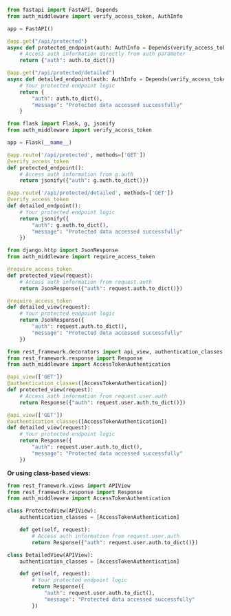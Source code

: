 
<Tabs groupId="api-framework">
  <TabItem value="fastapi" label="FastAPI">

```py title="app.py"
from fastapi import FastAPI, Depends
from auth_middleware import verify_access_token, AuthInfo

app = FastAPI()

@app.get("/api/protected")
async def protected_endpoint(auth: AuthInfo = Depends(verify_access_token)):
    # Access auth information directly from auth parameter
    return {"auth": auth.to_dict()}

@app.get("/api/protected/detailed")
async def detailed_endpoint(auth: AuthInfo = Depends(verify_access_token)):
    # Your protected endpoint logic
    return {
        "auth": auth.to_dict(),
        "message": "Protected data accessed successfully"
    }
```

  </TabItem>
  <TabItem value="flask" label="Flask">

```py title="app.py"
from flask import Flask, g, jsonify
from auth_middleware import verify_access_token

app = Flask(__name__)

@app.route('/api/protected', methods=['GET'])
@verify_access_token
def protected_endpoint():
    # Access auth information from g.auth
    return jsonify({"auth": g.auth.to_dict()})

@app.route('/api/protected/detailed', methods=['GET'])
@verify_access_token
def detailed_endpoint():
    # Your protected endpoint logic
    return jsonify({
        "auth": g.auth.to_dict(),
        "message": "Protected data accessed successfully"
    })
```

  </TabItem>
  <TabItem value="django" label="Django">

```py title="views.py"
from django.http import JsonResponse
from auth_middleware import require_access_token

@require_access_token
def protected_view(request):
    # Access auth information from request.auth
    return JsonResponse({"auth": request.auth.to_dict()})

@require_access_token
def detailed_view(request):
    # Your protected endpoint logic
    return JsonResponse({
        "auth": request.auth.to_dict(),
        "message": "Protected data accessed successfully"
    })
```

  </TabItem>
  <TabItem value="django-rest-framework" label="Django REST Framework">

```py title="views.py"
from rest_framework.decorators import api_view, authentication_classes
from rest_framework.response import Response
from auth_middleware import AccessTokenAuthentication

@api_view(['GET'])
@authentication_classes([AccessTokenAuthentication])
def protected_view(request):
    # Access auth information from request.user.auth
    return Response({"auth": request.user.auth.to_dict()})

@api_view(['GET'])
@authentication_classes([AccessTokenAuthentication])
def detailed_view(request):
    # Your protected endpoint logic
    return Response({
        "auth": request.user.auth.to_dict(),
        "message": "Protected data accessed successfully"
    })
```

**Or using class-based views:**

```py title="views.py"
from rest_framework.views import APIView
from rest_framework.response import Response
from auth_middleware import AccessTokenAuthentication

class ProtectedView(APIView):
    authentication_classes = [AccessTokenAuthentication]

    def get(self, request):
        # Access auth information from request.user.auth
        return Response({"auth": request.user.auth.to_dict()})

class DetailedView(APIView):
    authentication_classes = [AccessTokenAuthentication]

    def get(self, request):
        # Your protected endpoint logic
        return Response({
            "auth": request.user.auth.to_dict(),
            "message": "Protected data accessed successfully"
        })
```

  </TabItem>
</Tabs>
